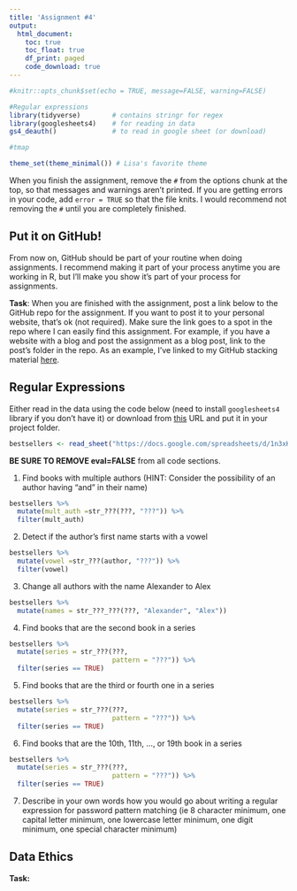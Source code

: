 ```yaml
---
title: 'Assignment #4'
output: 
  html_document:
    toc: true
    toc_float: true
    df_print: paged
    code_download: true
---
```


```r
#knitr::opts_chunk$set(echo = TRUE, message=FALSE, warning=FALSE)
```

```r
#Regular expressions
library(tidyverse)        # contains stringr for regex
library(googlesheets4)    # for reading in data
gs4_deauth()              # to read in google sheet (or download)

#tmap

theme_set(theme_minimal()) # Lisa's favorite theme
```

When you finish the assignment, remove the `#` from the options chunk at the top, so that messages and warnings aren't printed. If you are getting errors in your code, add `error = TRUE` so that the file knits. I would recommend not removing the `#` until you are completely finished.

## Put it on GitHub!        

From now on, GitHub should be part of your routine when doing assignments. I recommend making it part of your process anytime you are working in R, but I'll make you show it's part of your process for assignments.

**Task**: When you are finished with the assignment, post a link below to the GitHub repo for the assignment. If you want to post it to your personal website, that's ok (not required). Make sure the link goes to a spot in the repo where I can easily find this assignment. For example, if you have a website with a blog and post the assignment as a blog post, link to the post's folder in the repo. As an example, I've linked to my GitHub stacking material [here](https://github.com/llendway/ads_website/tree/master/_posts/2021-03-22-stacking).

## Regular Expressions

Either read in the data using the code below (need to install `googlesheets4` library if you don't have it) or download from [this](
https://drive.google.com/file/d/12oqEt11miNGL_MtIcU75jx84pz6VEq_w/view?usp=sharing) URL and put it in your project folder.

```r
bestsellers <- read_sheet("https://docs.google.com/spreadsheets/d/1n3xKHK4-t5S73LgxOJVJWT5fMYjLj7kqmYl1LHkpk80/edit?usp=sharing")
```

**BE SURE TO REMOVE eval=FALSE** from all code sections.

1. Find books with multiple authors (HINT: Consider the possibility of an author having “and” in their name)

```r
bestsellers %>% 
  mutate(mult_auth =str_???(???, "???")) %>% 
  filter(mult_auth)
```

2. Detect if the author’s first name starts with a vowel

```r
bestsellers %>% 
  mutate(vowel =str_???(author, "???")) %>% 
  filter(vowel)
```

3. Change all authors with the name Alexander to Alex

```r
bestsellers %>% 
  mutate(names = str_???_???(???, "Alexander", "Alex"))
```

4. Find books that are the second book in a series

```r
bestsellers %>%
  mutate(series = str_???(???, 
                          pattern = "???")) %>%
  filter(series == TRUE)
```

5. Find books that are the third or fourth one in a series

```r
bestsellers %>%
  mutate(series = str_???(???, 
                          pattern = "???")) %>%
  filter(series == TRUE)
```

6. Find books that are the 10th, 11th, ..., or 19th book in a series

```r
bestsellers %>%
  mutate(series = str_???(???, 
                          pattern = "???")) %>%
  filter(series == TRUE)
```

7. Describe in your own words how you would go about writing a regular expression for password pattern matching (ie 8 character minimum, one capital letter minimum, one lowercase letter minimum, one digit minimum, one special character minimum)

## Data Ethics

**Task:**


